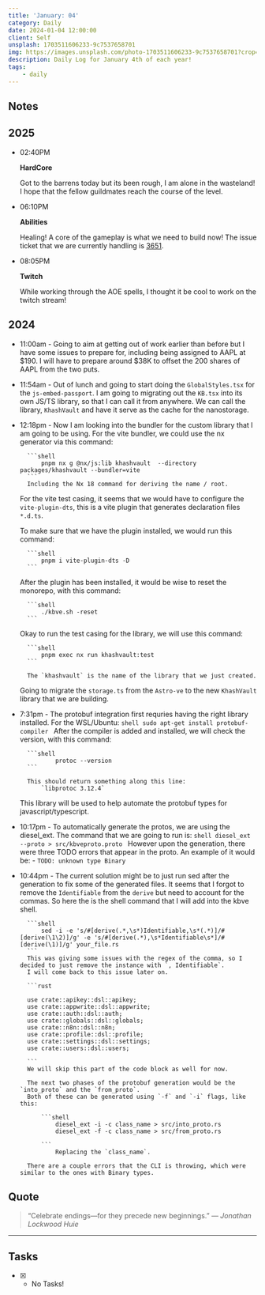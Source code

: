 ```yaml
---
title: 'January: 04'
category: Daily
date: 2024-01-04 12:00:00
client: Self
unsplash: 1703511606233-9c7537658701
img: https://images.unsplash.com/photo-1703511606233-9c7537658701?crop=entropy&cs=srgb&fm=jpg&ixid=MnwzNjM5Nzd8MHwxfHJhbmRvbXx8fHx8fHx8fDE2ODE3NDg2ODY&ixlib=rb-4.0.3&q=85
description: Daily Log for January 4th of each year!
tags:
    - daily
---
```


## Notes

## 2025

-   02:40PM

    **HardCore**

    Got to the barrens today but its been rough, I am alone in the wasteland!
    I hope that the fellow guildmates reach the course of the level.

-   06:10PM

    **Abilities**

    Healing! A core of the gameplay is what we need to build now!
    The issue ticket that we are currently handling is [3651](https://github.com/KBVE/kbve/issues/3651).
    
-   08:05PM

    **Twitch**

    While working through the AOE spells, I thought it be cool to work on the twitch stream!

## 2024

-   11:00am - Going to aim at getting out of work earlier than before but I have some issues to prepare for, including being assigned to AAPL at $190.
    I will have to prepare around $38K to offset the 200 shares of AAPL from the two puts.

-   11:54am - Out of lunch and going to start doing the `GlobalStyles.tsx` for the `js-embed-passport`.
    I am going to migrating out the `KB.tsx` into its own JS/TS library, so that I can call it from anywhere.
    We can call the library, `KhashVault` and have it serve as the cache for the nanostorage.

-   12:18pm - Now I am looking into the bundler for the custom library that I am going to be using.
    For the vite bundler, we could use the nx generator via this command:

          ```shell
              pnpm nx g @nx/js:lib khashvault  --directory packages/khashvault --bundler=vite
          ```
          Including the Nx 18 command for deriving the name / root.

    For the vite test casing, it seems that we would have to configure the `vite-plugin-dts`, this is a vite plugin that generates declaration files `*.d.ts`.

    To make sure that we have the plugin installed, we would run this command:

          ```shell
              pnpm i vite-plugin-dts -D
          ```

    After the plugin has been installed, it would be wise to reset the monorepo, with this command:

          ```shell
              ./kbve.sh -reset
          ```

    Okay to run the test casing for the library, we will use this command:

          ```shell
              pnpm exec nx run khashvault:test
          ```

          The `khashvault` is the name of the library that we just created.

    Going to migrate the `storage.ts` from the `Astro-ve` to the new `KhashVault` library that we are building.

-   7:31pm - The protobuf integration first requries having the right library installed.
    For the WSL/Ubuntu:
    `shell
          sudo apt-get install protobuf-compiler
      `
    After the compiler is added and installed, we will check the version, with this command:

          ```shell
                  protoc --version
          ```

          This should return something along this line:
              `libprotoc 3.12.4`

    This library will be used to help automate the protobuf types for javascript/typescript.

-   10:17pm - To automatically generate the protos, we are using the diesel_ext.
    The command that we are going to run is:
    `shell
          diesel_ext --proto > src/kbveproto.proto
      `
    However upon the generation, there were three TODO errors that appear in the proto.
    An example of it would be: - `TODO: unknown type Binary`

-   10:44pm - The current solution might be to just run sed after the generation to fix some of the generated files.
    It seems that I forgot to remove the `Identifiable` from the `derive` but need to account for the commas.
    So here the is the shell command that I will add into the kbve shell.

          ```shell
              sed -i -e 's/#[derive(.*,\s*)Identifiable,\s*(.*)]/#[derive(\1\2)]/g' -e 's/#[derive(.*),\s*Identifiable\s*]/#[derive(\1)]/g' your_file.rs
          ```
          This was giving some issues with the regex of the comma, so I decided to just remove the instance with `, Identifiable`.
          I will come back to this issue later on.

          ```rust

          use crate::apikey::dsl::apikey;
          use crate::appwrite::dsl::appwrite;
          use crate::auth::dsl::auth;
          use crate::globals::dsl::globals;
          use crate::n8n::dsl::n8n;
          use crate::profile::dsl::profile;
          use crate::settings::dsl::settings;
          use crate::users::dsl::users;

          ```
          We will skip this part of the code block as well for now.

          The next two phases of the protobuf generation would be the `into_proto` and the `from_proto`.
          Both of these can be generated using `-f` and `-i` flags, like this:

              ```shell
                  diesel_ext -i -c class_name > src/into_proto.rs
                  diesel_ext -f -c class_name > src/from_proto.rs

              ```
                  Replacing the `class_name`.

          There are a couple errors that the CLI is throwing, which were similar to the ones with Binary types.


## Quote

> “Celebrate endings—for they precede new beginnings.”
> — <cite>Jonathan Lockwood Huie</cite>

---

## Tasks

-   [x] -   No Tasks!
